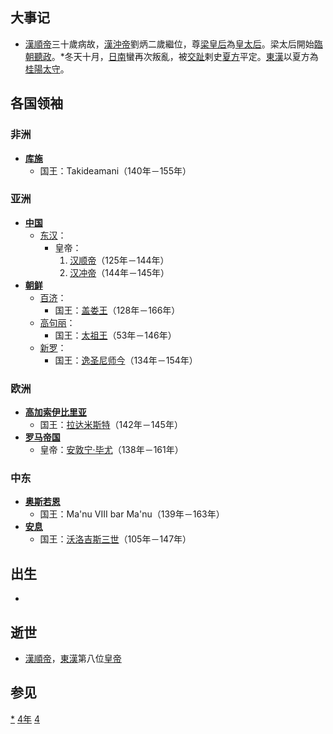 {{yearTOC|144|东汉'''[[汉安|汉安]]三年'''，'''[[建康_(汉顺帝)|建康]]元年'''}}

== 大事记 ==
*[[漢順帝|漢順帝]]三十歲病故，[[漢沖帝|漢沖帝]]劉炳二歲繼位，尊[[順烈皇后|梁皇后]]為[[皇太后|皇太后]]。梁太后開始[[臨朝稱制|臨朝聽政]]。*冬天十月，[[日南|日南]]蠻再次叛亂，被[[交趾刺史部|交趾]]剌史[[夏方|夏方]]平定。[[東漢|東漢]]以夏方為[[桂陽|桂陽]][[太守|太守]]。

== 各国领袖 ==
=== 非洲 ===
*'''[[库施|库施]]'''
**国王：Takideamani（140年－155年）

=== 亚洲 ===
*'''[[中国|中国]]'''
**[[东汉|东汉]]：
***皇帝：
***#[[汉顺帝|汉顺帝]]（125年－144年）
***#[[汉冲帝|汉冲帝]]（144年－145年）
*'''[[朝鲜民主主义人民共和国|朝鲜]]'''
**[[百濟|百济]]：
***国王：[[盖娄王|盖娄王]]（128年－166年）
**[[高句丽|高句丽]]：
***国王：[[太祖王|太祖王]]（53年－146年）
**[[新罗|新罗]]：
***国王：[[逸圣尼师今|逸圣尼师今]]（134年－154年）

=== 欧洲 ===
*'''[[高加索伊比利亞王國|高加索伊比里亚]]'''
**国王：[[拉达米斯特|拉达米斯特]]（142年－145年）
*'''[[羅馬帝國|罗马帝国]]'''
**皇帝：[[安敦宁·毕尤|安敦宁·毕尤]]（138年－161年）

=== 中东 ===
*'''[[奥斯若恩|奥斯若恩]]'''
**国王：Ma'nu VIII bar Ma'nu（139年－163年）
*'''[[安息_(国家)|安息]]''' 
**国王：[[沃洛吉斯三世|沃洛吉斯三世]]（105年－147年）

== 出生 ==
*

== 逝世 ==
*[[漢順帝|漢順帝]]，[[東漢|東漢]]第八位[[皇帝|皇帝]]

== 参见 ==
{{Wikisource year mention}}

[[Category:144年|*]]
[[Category:140年代|4年]]
[[Category:2世纪各年|4]]